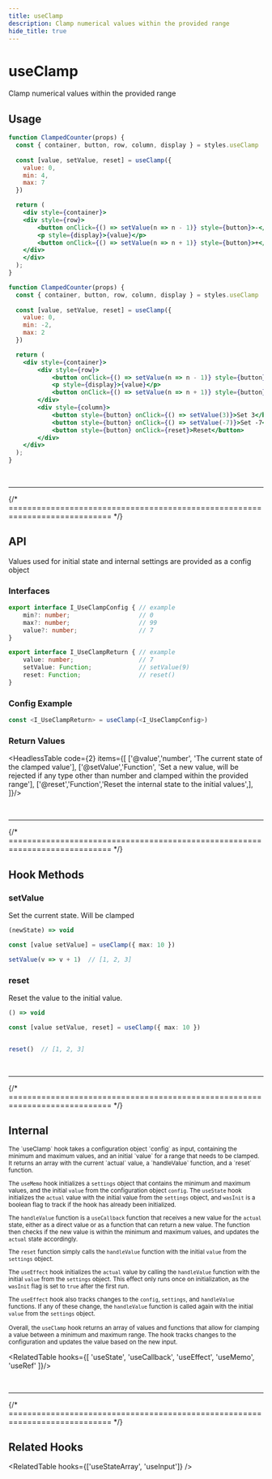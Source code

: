 ```yaml
---
title: useClamp
description: Clamp numerical values within the provided range
hide_title: true
---
```



<MainText>
<h1>useClamp</h1>
Clamp numerical values within the provided range
</MainText>


<StatusBadge status={0} />

## Usage

<Tabs>

<TabItem value='sim' label="Simple">

```jsx live 
function ClampedCounter(props) {
  const { container, button, row, column, display } = styles.useClamp
  
  const [value, setValue, reset] = useClamp({
    value: 0,
    min: 4,
    max: 7
  })

  return (
    <div style={container}>
    <div style={row}>
        <button onClick={() => setValue(n => n - 1)} style={button}>-</button>
        <p style={display}>{value}</p>
        <button onClick={() => setValue(n => n + 1)} style={button}>+</button>
    </div>
    </div>
  );
}
``` 

</TabItem>

<TabItem value='adv' label="Advanced">

```jsx live 
function ClampedCounter(props) {
  const { container, button, row, column, display } = styles.useClamp
  
  const [value, setValue, reset] = useClamp({
    value: 0,
    min: -2,
    max: 2
  })

  return (
    <div style={container}>
        <div style={row}>
            <button onClick={() => setValue(n => n - 1)} style={button}>-</button>
            <p style={display}>{value}</p>
            <button onClick={() => setValue(n => n + 1)} style={button}>+</button>
        </div>
        <div style={column}>
            <button style={button} onClick={() => setValue(3)}>Set 3</button>
            <button style={button} onClick={() => setValue(-7)}>Set -7</button>
            <button style={button} onClick={reset}>Reset</button>
        </div>
    </div>
  );
}
``` 

</TabItem>
</Tabs>











<br />
<hr />
{/* ============================================================================ */}

## API 

Values used for initial state and internal settings are provided as a config
object 



### Interfaces
```ts
export interface I_UseClampConfig { // example
    min?: number;                   // 0
    max?: number;                   // 99
    value?: number;                 // 7
}

export interface I_UseClampReturn { // example
    value: number;                  // 7
    setValue: Function;             // setValue(9)
    reset: Function;                // reset()
}
```



### Config Example

```ts
const <I_UseClampReturn> = useClamp(<I_UseClampConfig>)
```


### Return Values

<HeadlessTable code={2} items={[
    ['@value','number', 'The current state of the clamped value'],
    ['@setValue','Function', 'Set a new value, will be rejected if any type other than number and clamped within the provided range'],
    ['@reset','Function','Reset the internal state to the initial values',],
]}/>















<br />
<hr />
{/* ============================================================================ */}


## Hook Methods

<Card>

### setValue
Set the current state. Will be clamped

```ts
(newState) => void 
```
```ts
const [value setValue] = useClamp({ max: 10 })

setValue(v => v + 1)  // [1, 2, 3]
```

</Card>


<Card>

### reset
Reset the value to the initial value.

```ts
() => void 
```
```ts
const [value setValue, reset] = useClamp({ max: 10 })


reset()  // [1, 2, 3]
```

</Card>















<br />
<hr />
{/* ============================================================================ */}


## Internal

<small>
The `useClamp` hook takes a configuration object `config` as input, containing the minimum and 
maximum values, and an initial `value` for a range that needs to be clamped. It returns an array 
with the current `actual` value, a `handleValue` function, and a `reset` function.

The `useMemo` hook initializes a `settings` object that contains the minimum and maximum values, 
and the initial `value` from the configuration object `config`. The `useState` hook initializes 
the `actual` value with the initial value from the `settings` object, and `wasInit` is a boolean 
flag to track if the hook has already been initialized.

The `handleValue` function is a `useCallback` function that receives a new value for the `actual` 
state, either as a direct value or as a function that can return a new value. The function then 
checks if the new value is within the minimum and maximum values, and updates the `actual` state 
accordingly. 

The `reset` function simply calls the `handleValue` function with the initial `value` from the 
`settings` object.

The `useEffect` hook initializes the `actual` value by calling the `handleValue` function with the 
initial `value` from the `settings` object. This effect only runs once on initialization, as the 
`wasInit` flag is set to `true` after the first run.

The `useEffect` hook also tracks changes to the `config`, `settings`, and `handleValue` functions. 
If any of these change, the `handleValue` function is called again with the initial `value` from 
the `settings` object.

Overall, the `useClamp` hook returns an array of values and functions that allow for clamping a 
value between a minimum and maximum range. The hook tracks changes to the configuration and updates 
the value based on the new input.
</small>

<RelatedTable hooks={[
    'useState',
    'useCallback', 
    'useEffect', 
    'useMemo', 
    'useRef'
]}/>



<br />
<hr />
{/* ============================================================================ */}



## Related Hooks


<RelatedTable hooks={['useStateArray', 'useInput']} />
